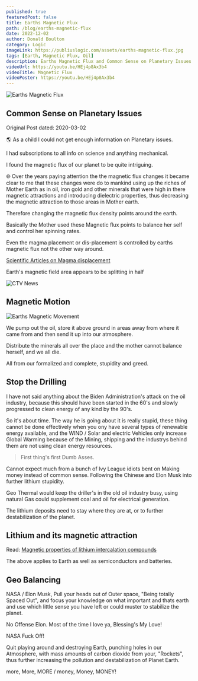 ```yaml
---
published: true
featuredPost: false
title: Earths Magnetic Flux
path: /blog/earths-magnetic-flux
date: 2022-12-02
author: Donald Boulton
category: Logic
imageLink: https://publiuslogic.com/assets/earths-magnetic-flux.jpg
tags: [Earth, Magnetic Flux, Oil]
description: Earths Magnetic Flux and Common Sense on Planetary Issues
videoUrl: https://youtu.be/HEj4p8Ax3b4
videoTitle: Magnetic Flux
videoPoster: https://youtu.be/HEj4p8Ax3b4
---
```


![Earths Magnetic Flux](../../../static/assets/earths-magnetic-flux.jpg)

## Common Sense on Planetary Issues

Original Post dated: 2020-03-02

🌎 As a child I could not get enough information on Planetary issues.

I had subscriptions to all info on science and anything mechanical.

I found the magnetic flux of our planet to be quite intriguing.

<Section>

🌐 Over the years paying attention the the magnetic flux changes it became clear to me that these changes were do to mankind using up the riches of Mother Earth as in oil, iron gold and other minerals that were high in there magnetic attractions and introducing dielectric properties, thus decreasing the magnetic attraction to those areas in Mother earth.

Therefore changing the magnetic flux density points around the earth. 

Basically the Mother used these Magnetic flux points to balance her self and control her spinning rates.

Even the magma placement or dis-placement is controlled by earths magnetic flux not the other way around.

[Scientific Articles on Magma displacement](https://www.popularmechanics.com/science/environment/a32496561/why-magnetic-north-pole-moving/)

</Section>

<Section>

<LeftText>Earth's magnetic field area appears to be splitting in half</LeftText>
<ColumnGridTwo>
<Left>

<UserProfile buttonLink="https://www.youtube.com/watch?v=HEj4p8Ax3b4" title="Builder.io" titleLink="https://www.youtube.com/watch?v=HEj4p8Ax3b4" link="https://www.youtube.com/watch?v=HEj4p8Ax3b4" description="CTV News">

![CTV News](../../../static/img/ctv-news.jpg)

</UserProfile>

</Left>

<YouTube youTubeId="HEj4p8Ax3b4" />

</ColumnGridTwo>

</Section>

<Section>

<YouTube youTubeId="HEj4p8Ax3b4" />

</Section>

## Magnetic Motion

<Section>

![Earths Magnetic Movement](../../../static/img/magnetic-motion.jpg)

</Section>

<Section>

We pump out the oil, store it above ground in areas away from where it came from and then send it up into our atmosphere.

Distribute the minerals all over the place and the mother cannot balance herself, and we all die.

All from our formalized and complete, stupidity and greed.

</Section>

## Stop the Drilling

I have not said anything about the Biden Administration's attack on the oil industry, because this should have been started in the 60's and slowly progressed to clean energy of any kind by the 90's.

So it's about time. The way he is going about it is really stupid, these thing cannot be done effectively when you ony have several types of renewable energy available, and the WIND / Solar and electric Vehicles only increase Global Warming because of the Mining, shipping and the industrys behind them are not using clean energy resources. 

> First thing's first Dumb Asses.

Cannot expect much from a bunch of Ivy League idiots bent on Making money instead of common sense. Following the Chinese and Elon Musk into further lithium stupidity.

Geo Thermal would keep the driller's in the old oil industry busy, using natural Gas could supplement coal and oil for electrical generation.

The lithium deposits need to stay where they are at, or to further destabilization of the planet.

## Lithium and its magnetic attraction

Read: [Magnetic properties of lithium intercalation compounds](https://link.springer.com/article/10.1007/s11581-006-0007-5)

The above applies to Earth as well as semiconductors and batteries.

<Section>

## Geo Balancing

NASA / Elon Musk, Pull your heads out of Outer space, "Being totally Spaced Out", and focus your knowledge on what important and thats earth and use which little sense you have left or could muster to stabilize the planet. 

No Offense Elon. Most of the time I love ya, Blessing's My Love!

NASA Fuck Off!

Quit playing around and destroying Earth, punching holes in our Atmosphere, with mass amounts of carbon dioxide from your, "Rockets", thus further increasing the pollution and destabilization of Planet Earth.

more, More, MORE / money, Money, MONEY!

</Section>

<WavyHr className="mt-1 mb-1 text-fuchsia-600" />
